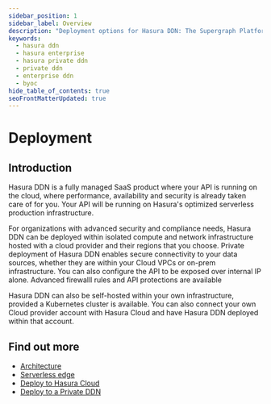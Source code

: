 ```yaml
---
sidebar_position: 1
sidebar_label: Overview
description: "Deployment options for Hasura DDN: The Supergraph Platform"
keywords:
  - hasura ddn
  - hasura enterprise
  - hasura private ddn
  - private ddn
  - enterprise ddn
  - byoc
hide_table_of_contents: true
seoFrontMatterUpdated: true
---
```



# Deployment

## Introduction

Hasura DDN is a fully managed SaaS product where your API is running on the cloud, where performance, availability and
security is already taken care of for you. Your API will be running on Hasura's optimized serverless production
infrastructure.

For organizations with advanced security and compliance needs, Hasura DDN can be deployed within isolated compute and
network infrastructure hosted with a cloud provider and their regions that you choose. Private deployment of Hasura DDN
enables secure connectivity to your data sources, whether they are within your Cloud VPCs or on-prem infrastructure. You
can also configure the API to be exposed over internal IP alone. Advanced firewalll rules and API protections are
available

Hasura DDN can also be self-hosted within your own infrastructure, provided a Kubernetes cluster is available. You can
also connect your own Cloud provider account with Hasura Cloud and have Hasura DDN deployed within that account.

## Find out more

- [Architecture](/deployment/architecture.mdx)
- [Serverless edge](/deployment/serverless.mdx)
- [Deploy to Hasura Cloud](/deployment/deployment/index.mdx)
- [Deploy to a Private DDN](/deployment/private/index.mdx)
